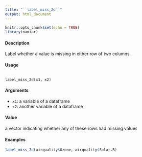 ---
title: "``label_miss_2d``"
output: html_document
---

```{r setup, include=FALSE}
knitr::opts_chunk$set(echo = TRUE)
library(naniar)
```

####  Description 

Label whether a value is missing in either row of two columns.

####  Usage 
<pre><code>
label_miss_2d(x1, x2)
</code></pre>

#### Arguments 

* ``x1 ``:  a variable of a dataframe
* ``x2``:   another variable of a dataframe

#### Value 

a vector indicating whether any of these rows had missing values

#### Examples 
```{r}
label_miss_2d(airquality$Ozone, airquality$Solar.R)
```